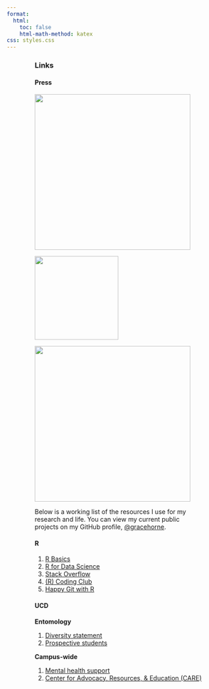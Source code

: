 ```yaml
---
format:
  html:
    toc: false
    html-math-method: katex
css: styles.css
---
```


::: {#body style="width: 75%; margin: auto; font-weight: normal; text-align: left"}
### **Links**

#### **Press**

::: {layout="[[75,-10,75], [75]]"}
[![](images/image-294911473.png){width="350"}](https://entomologytoday.org/2023/02/07/ash-trees-insects-alternative-host-plants/)

[![](images/image-1089920415.png){fig-alt="Colby College off-campus blog" width="188"}](https://web.colby.edu/offmayflowerhill/author/gmhorn21/)

[![](images/image-1525590061.png){fig-alt="UC ANR" width="350"}](https://ucanr.edu/blogs/blogcore/postdetail.cfm?postnum=52104)
:::

Below is a working list of the resources I use for my research and life. You can view my current public projects on my GitHub profile, [\@gracehorne](https://github.com/gracehorne).

#### **R**

1.  [R Basics](https://ucdavisdatalab.github.io/workshop_r_basics/index.html)
2.  [R for Data Science](https://r4ds.had.co.nz/)
3.  [Stack Overflow](https://stackoverflow.com/)
4.  [(R) Coding Club](https://ourcodingclub.github.io/)
5.  [Happy Git with R](https://happygitwithr.com/)

#### **UCD**

**Entomology**

1.  [Diversity statement](https://entomology.ucdavis.edu/department-solidarity-statement)
2.  [Prospective students](https://entomology.ucdavis.edu/information-prospective-students)

**Campus-wide**

1.  [Mental health support](https://shcs.ucdavis.edu/services/counseling-services)
2.  [Center for Advocacy, Resources, & Education (CARE)](https://care.ucdavis.edu/ "Home")
:::

